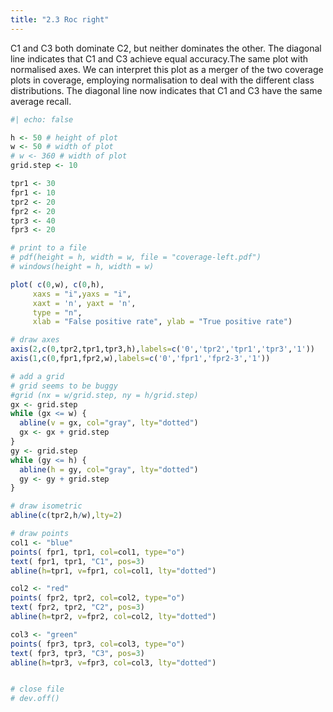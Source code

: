 ```yaml
---
title: "2.3 Roc right"
---
```



C1 and C3 both dominate C2, but neither dominates the other. The diagonal line indicates that C1 and C3 achieve equal accuracy.The same plot with normalised axes. We can interpret this plot as a merger of the two coverage plots in coverage, employing normalisation to deal with the different class distributions. The diagonal line now indicates that C1 and C3 have the same average recall.

```r
#| echo: false

h <- 50 # height of plot
w <- 50 # width of plot
# w <- 360 # width of plot
grid.step <- 10

tpr1 <- 30
fpr1 <- 10
tpr2 <- 20
fpr2 <- 20
tpr3 <- 40
fpr3 <- 20

# print to a file
# pdf(height = h, width = w, file = "coverage-left.pdf")
# windows(height = h, width = w)

plot( c(0,w), c(0,h),  
     xaxs = "i",yaxs = "i",
     xaxt = 'n', yaxt = 'n',
     type = "n",
     xlab = "False positive rate", ylab = "True positive rate")

# draw axes
axis(2,c(0,tpr2,tpr1,tpr3,h),labels=c('0','tpr2','tpr1','tpr3','1'))
axis(1,c(0,fpr1,fpr2,w),labels=c('0','fpr1','fpr2-3','1'))

# add a grid
# grid seems to be buggy
#grid (nx = w/grid.step, ny = h/grid.step)
gx <- grid.step
while (gx <= w) {
  abline(v = gx, col="gray", lty="dotted")
  gx <- gx + grid.step
}
gy <- grid.step
while (gy <= h) {
  abline(h = gy, col="gray", lty="dotted")
  gy <- gy + grid.step
}

# draw isometric
abline(c(tpr2,h/w),lty=2)

# draw points
col1 <- "blue"
points( fpr1, tpr1, col=col1, type="o")
text( fpr1, tpr1, "C1", pos=3)
abline(h=tpr1, v=fpr1, col=col1, lty="dotted")

col2 <- "red"
points( fpr2, tpr2, col=col2, type="o")
text( fpr2, tpr2, "C2", pos=3)
abline(h=tpr2, v=fpr2, col=col2, lty="dotted")

col3 <- "green"
points( fpr3, tpr3, col=col3, type="o")
text( fpr3, tpr3, "C3", pos=3)
abline(h=tpr3, v=fpr3, col=col3, lty="dotted")


# close file
# dev.off()

```